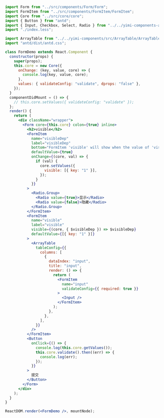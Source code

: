 ```jsx
import Form from "../src/components/Form/Form";
import FormItem from "../src/components/FormItem/FormItem";
import Core from "../src/core/core";
import { Button } from "antd";
import { Input, Checkbox, Select, Radio } from "../../yimi-components-antd-v4/";
import "./index.less";

import ArrayTable from "../../yimi-components/src/ArrayTable/ArrayTable";
import "antd/dist/antd.css";

class FormDemo extends React.Component {
  constructor(props) {
    super(props);
    this.core = new Core({
      onChange: (key, value, core) => {
        console.log(key, value, core);
      },
      values: { validateConfig: "validate", dprops: "false" },
    });
  }
  componentDidMount = () => {
    // this.core.setValues({ validateConfig: "validate" });
  };
  render() {
    return (
      <div className="wrapper">
        <Form core={this.core} colon={true} inline>
          <h2>visible</h2>
          <FormItem
            name="visibleDep"
            label="visibleDep"
            bottom="FormItem 'visible' will show when the value of 'visibleDep' is 'true'"
            defaultValue={true}
            onChange={(core, val) => {
              if (val) {
                core.setValues({
                  visible: [{ key: "1" }],
                });
              }
            }}
          >
            <Radio.Group>
              <Radio value={true}>显示</Radio>
              <Radio value={false}>隐藏</Radio>
            </Radio.Group>
          </FormItem>
          <FormItem
            name="visible"
            label="visible"
            visible={(core, { $visibleDep }) => $visibleDep}
            defaultValue={[{ key: "1" }]}
          >
            <ArrayTable
              tableConfig={{
                columns: [
                  {
                    dataIndex: "input",
                    title: "input",
                    render: () => {
                      return (
                        <FormItem
                          name="input"
                          validateConfig={{ required: true }}
                        >
                          <Input />
                        </FormItem>
                      );
                    },
                  },
                ],
              }}
            />
          </FormItem>
          <Button
            onClick={() => {
              console.log(this.core.getValues());
              this.core.validate().then((err) => {
                console.log(err);
              });
            }}
          >
            提交
          </Button>
        </Form>
      </div>
    );
  }
}

ReactDOM.render(<FormDemo />, mountNode);
```
